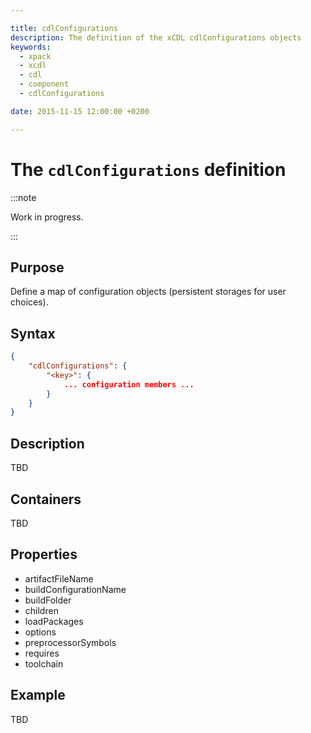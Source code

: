 ```yaml
---

title: cdlConfigurations
description: The definition of the xCDL cdlConfigurations objects
keywords:
  - xpack
  - xcdl
  - cdl
  - component
  - cdlConfigurations

date: 2015-11-15 12:00:00 +0200

---
```


# The `cdlConfigurations` definition

:::note

Work in progress.

:::

## Purpose

Define a map of configuration objects (persistent storages for user choices).

## Syntax

```json
{
    "cdlConfigurations": {
        "<key>": {
            ... configuration members ...
        }
    }
}
```
## Description

TBD

## Containers

TBD

## Properties

- artifactFileName
- buildConfigurationName
- buildFolder
- children
- loadPackages
- options
- preprocessorSymbols
- requires
- toolchain

## Example

TBD
